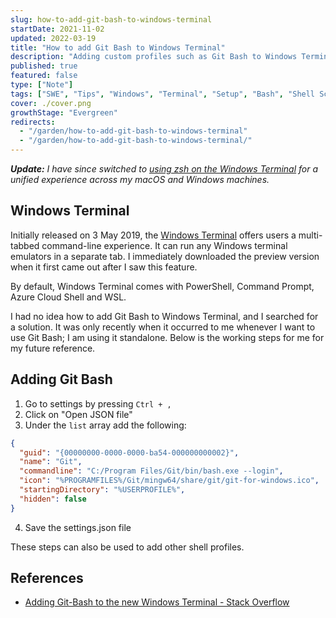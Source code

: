 ```yaml
---
slug: how-to-add-git-bash-to-windows-terminal
startDate: 2021-11-02
updated: 2022-03-19
title: "How to add Git Bash to Windows Terminal"
description: "Adding custom profiles such as Git Bash to Windows Terminal"
published: true
featured: false
type: ["Note"]
tags: ["SWE", "Tips", "Windows", "Terminal", "Setup", "Bash", "Shell Scripting"]
cover: ./cover.png
growthStage: "Evergreen"
redirects:
  - "/garden/how-to-add-git-bash-to-windows-terminal"
  - "/garden/how-to-add-git-bash-to-windows-terminal/"
---
```


<BasicImage
  src="https://res.cloudinary.com/wtkw/image/upload/v1635868104/waltertengcom/garden/how-to-add-git-bash-to-windows-terminal/cover_b4wwu0.png"
  alt="cover"
/>

_**Update:** I have since switched to [using zsh on the Windows Terminal](/using-zsh-on-windows) for a unified experience across my macOS and Windows machines._

## Windows Terminal

Initially released on 3 May 2019, the [Windows Terminal](https://www.microsoft.com/en-us/p/windows-terminal/9n0dx20hk701) offers users a multi-tabbed command-line experience. It can run any Windows terminal emulators in a separate tab. I immediately downloaded the preview version when it first came out after I saw this feature.

<BasicImage
  src="https://res.cloudinary.com/wtkw/image/upload/v1635866974/waltertengcom/garden/how-to-add-git-bash-to-windows-terminal/win_terminal_thcqj6.png"
  alt="default win terminal"
/>

By default, Windows Terminal comes with PowerShell, Command Prompt, Azure Cloud Shell and WSL.

I had no idea how to add Git Bash to Windows Terminal, and I searched for a solution. It was only recently when it occurred to me whenever I want to use Git Bash; I am using it standalone. Below is the working steps for me for my future reference.

## Adding Git Bash

1. Go to settings by pressing `Ctrl + , `
2. Click on "Open JSON file"
3. Under the `list` array add the following:

```json
{
  "guid": "{00000000-0000-0000-ba54-000000000002}",
  "name": "Git",
  "commandline": "C:/Program Files/Git/bin/bash.exe --login",
  "icon": "%PROGRAMFILES%/Git/mingw64/share/git/git-for-windows.ico",
  "startingDirectory": "%USERPROFILE%",
  "hidden": false
}
```

4. Save the settings.json file

<BasicImage
  src="https://res.cloudinary.com/wtkw/image/upload/v1635866974/waltertengcom/garden/how-to-add-git-bash-to-windows-terminal/win_terminal_with_git_bash_rnal0z.png"
  alt="win terminal with git bash"
/>

These steps can also be used to add other shell profiles.

## References

- [Adding Git-Bash to the new Windows Terminal - Stack Overflow](https://stackoverflow.com/questions/56839307/adding-git-bash-to-the-new-windows-terminal)
